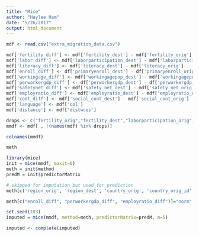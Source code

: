 ```yaml
---
title: "Mice"
author: "Haylee Ham"
date: "5/26/2017"
output: html_document
---
```


```r
mdf <- read.csv("extra_migration_data.csv")
```

```r
mdf['fertility_diff'] <- mdf['fertility_dest'] - mdf['fertility_orig']
mdf['labor_diff'] <- mdf['laborparticipation_dest'] - mdf['laborparticipation_orig']
mdf['literacy_diff'] <- mdf['literacy_dest'] - mdf['literacy_orig']
mdf['enroll_diff'] <- df['primaryenroll_dest'] - df['primaryenroll_orig']
mdf['workingage_diff'] <- mdf['workingagepop_dest'] - mdf['workingagepop_orig']
mdf['perworkergdp_diff'] <- df['perworkergdp_dest'] - df['perworkergdp_orig']
mdf['safetynet_diff'] <- mdf['safety_net_dest'] - mdf['safety_net_orig']
mdf['employratio_diff'] <- mdf['employratio_dest'] - mdf['employratio_orig']
mdf['cont_diff'] <- mdf['social_cont_dest'] - mdf['social_cont_orig']
mdf['language'] <- mdf['col']
mdf['distance'] <- mdf['distwces']

drops <- c("fertility_orig","fertility_dest","laborparticipation_orig","laborparticipation_dest","literacy_orig","literacy_dest","primaryenroll_orig","primaryenroll_dest","workingagepop_orig","workingagepop_dest","perworkergdp_orig","perworkergdp_dest","safety_net_orig","safety_net_dest","employratio_orig","employratio_dest","social_cont_orig","social_cont_dest", "col", "distwces", "cont_diff", "safetynet_diff")
mmdf <- mdf[ , !(names(mdf) %in% drops)]
```

```r
colnames(mmdf)
```

```r
meth
```



```r
library(mice)
init = mice(mmdf, maxit=0) 
meth = init$method
predM = init$predictorMatrix

# skipped for imputation but used for prediction
meth[c('region_orig', 'region_dest', 'country_orig', 'country_orig_id', 'country_dest', 'country_dest_id', 'value', 'dummy_CAN', 'dummy_USA', 'dummy_AGO', 'dummy_BDI', 'dummy_BEN', 'dummy_BFA', 'dummy_BWA', 'dummy_CAF', 'dummy_CMR', 'dummy_COM', 'dummy_DJI', 'dummy_DZA', 'dummy_ERI', 'dummy_ETH', 'dummy_GAB', 'dummy_GHA', 'dummy_GIN', 'dummy_GNB', 'dummy_GNQ', 'dummy_KEN', 'dummy_LBR', 'dummy_LBY', 'dummy_LSO', 'dummy_MAR', 'dummy_MDG', 'dummy_MLI', 'dummy_MOZ', 'dummy_MRT', 'dummy_MUS', 'dummy_MWI', 'dummy_NAM', 'dummy_NER', 'dummy_NGA', 'dummy_RWA', 'dummy_SDN', 'dummy_SEN', 'dummy_SLE', 'dummy_SOM', 'dummy_SSD', 'dummy_SWZ', 'dummy_TCD', 'dummy_TGO', 'dummy_TUN', 'dummy_TZA', 'dummy_UGA', 'dummy_ZAF', 'dummy_ZMB', 'dummy_ZWE', 'dummy_ALB', 'dummy_AUT', 'dummy_BEL', 'dummy_BGR', 'dummy_CHE', 'dummy_CHI', 'dummy_CZE', 'dummy_DEU', 'dummy_DNK', 'dummy_ESP', 'dummy_FIN', 'dummy_FRA', 'dummy_GBR', 'dummy_GRC', 'dummy_HRV', 'dummy_HUN', 'dummy_IRL', 'dummy_ISL', 'dummy_ITA', 'dummy_LUX', 'dummy_MLT', 'dummy_MNE', 'dummy_NLD', 'dummy_NOR', 'dummy_POL', 'dummy_PRT', 'dummy_ROU', 'dummy_SRB', 'dummy_SVN', 'dummy_SWE', 'dummy_ARM', 'dummy_AZE', 'dummy_BLR', 'dummy_EST', 'dummy_GEO', 'dummy_KAZ', 'dummy_LTU', 'dummy_LVA', 'dummy_MDA', 'dummy_TJK', 'dummy_TKM', 'dummy_UKR', 'dummy_UZB', 'dummy_ARE', 'dummy_BHR', 'dummy_CYP', 'dummy_IRQ', 'dummy_ISR', 'dummy_JOR', 'dummy_KWT', 'dummy_LBN', 'dummy_OMN', 'dummy_QAT', 'dummy_SAU', 'dummy_TUR', 'dummy_AFG', 'dummy_BGD', 'dummy_BTN', 'dummy_IND', 'dummy_LKA', 'dummy_MDV', 'dummy_NPL', 'dummy_PAK', 'dummy_CHN', 'dummy_JPN', 'dummy_MNG', 'dummy_IDN', 'dummy_KHM', 'dummy_MMR', 'dummy_MYS', 'dummy_PHL', 'dummy_SGP', 'dummy_THA', 'dummy_TLS', 'dummy_VNM', 'dummy_AUS', 'dummy_FJI', 'dummy_GUM', 'dummy_NCL', 'dummy_NZL', 'dummy_PNG', 'dummy_PYF', 'dummy_SLB', 'dummy_TON', 'dummy_VUT', 'dummy_WSM', 'dummy_ABW', 'dummy_ARG', 'dummy_BLZ', 'dummy_BOL', 'dummy_BRA', 'dummy_BRB', 'dummy_CHL', 'dummy_COL', 'dummy_CRI', 'dummy_CUB', 'dummy_DOM', 'dummy_ECU', 'dummy_GRD', 'dummy_GTM', 'dummy_GUY', 'dummy_HND', 'dummy_HTI', 'dummy_JAM', 'dummy_MEX', 'dummy_NIC', 'dummy_PAN', 'dummy_PER', 'dummy_PRI', 'dummy_PRY', 'dummy_SLV', 'dummy_SUR', 'dummy_URY', 'dummy_1990', 'dummy_1995', 'dummy_2000', 'dummy_2005', 'literacy_diff', 'labor_diff', 'distance', 'language', 'fertility_diff', 'workingage_diff')]=""

meth[c("enroll_diff", "perworkergdp_diff", "employratio_diff")]="norm" 

set.seed(103)
imputed = mice(mmdf, method=meth, predictorMatrix=predM, m=5)

imputed <- complete(imputed)
```





